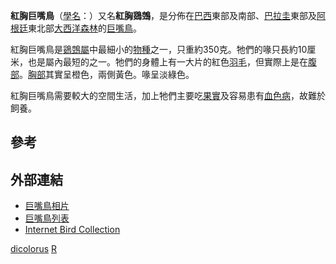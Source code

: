 {{Speciesbox
| name = 紅胸巨嘴鳥
| status = LC 
| status_system = iucn3.1
| image = Ramphastos dicolorus -Brazil-8.jpg
| image_width = 250px
| genus = Ramphastos
| species = dicolorus
| authority = [[卡爾·林奈|Linnaeus]], 1766
}}

'''紅胸巨嘴鳥'''（[[學名|學名]]：{{lang|la|''Ramphastos dicolorus''}}）又名'''紅胸鵎鵼'''，是分佈在[[巴西|巴西]]東部及南部、[[巴拉圭|巴拉圭]]東部及[[阿根廷|阿根廷]]東北部[[大西洋森林|大西洋森林]]的[[巨嘴鳥|巨嘴鳥]]。

紅胸巨嘴鳥是[[鵎鵼屬|鵎鵼屬]]中最細小的[[物種|物種]]之一，只重約350克。牠們的喙只長約10厘米，也是屬內最短的之一。牠們的身體上有一大片的紅色[[羽毛|羽毛]]，但實際上是在[[腹部|腹部]]。[[胸部|胸部]]其實呈橙色，兩側黃色。喙呈淡綠色。

紅胸巨嘴鳥需要較大的空間生活，加上牠們主要吃[[果實|果實]]及容易患有[[血色病|血色病]]，故難於飼養。

== 參考 ==
{{reflist}}

== 外部連結 ==
{{commons category|Ramphastos dicolorus}}
* [https://web.archive.org/web/20070411121247/http://www.emeraldforestbirds.com/EmeraldGallery.htm 巨嘴鳥相片]
* [http://www.mangoverde.com/birdsound/fam/fam102.html 巨嘴鳥列表]
* [https://web.archive.org/web/20070311140244/http://ibc.hbw.com/ibc/phtml/familia.phtml?idFamilia=101 Internet Bird Collection]
{{Taxonbar|from=Q373031}}

[[Category:鵎鵼屬|dicolorus]]
[[Category:1766年描述的鳥類|R]]


{{鴷形目小作品}}